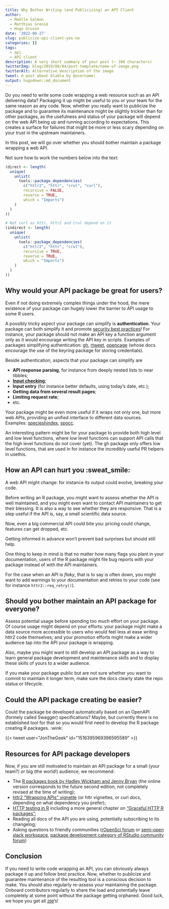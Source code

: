 ```yaml
---
title: Why Bother Writing (and Publicizing) an API Client
author:
  - Maëlle Salmon
  - Matthias Grenié
  - Hugo Gruson
date: '2022-06-27'
slug: publicize-api-client-yes-no
categories: []
tags:
  - api
  - API client
description: A very short summary of your post (~ 100 characters)
twitterImg: blog/2019/06/04/post-template/name-of-image.png
twitterAlt: Alternative description of the image
tweet: A post about blabla by @username!
output: hugodown::md_document
---
```


Do you need to write some code wrapping a web resource such as an API delivering data?
Packaging it up might be useful to you or your team for the same reason as any code.
Now, whether you really want to publicize the package and to guarantee its maintenance might be slightly trickier than for other packages, as the usefulness and status of your package will depend on the web API being up and running according to expectations.
This creates a surface for failures that might be more or less scary depending on your trust in the upstream maintainers.

In this post, we will go over whether you should bother maintain a package wrapping a web API.

Not sure how to work the numbers below into the text:

```r
(direct <- length(
  unique(
    unlist(
      tools::package_dependencies(
        c("httr2", "httr", "crul", "curl"), 
        recursive = FALSE,
        reverse = TRUE, 
        which = "Imports")
    )
  )
))

# Not curl as httr, httr2 and crul depend on it
(indirect <- length(
  unique(
    unlist(
      tools::package_dependencies(
        c("httr2", "httr", "crul"), 
        recursive = TRUE,
        reverse = TRUE, 
        which = "Imports")
    )
  )
))
```

## Why would your API package be great for users?

Even if not doing extremely complex things under the hood, the mere existence of your package can hugely lower the barrier to API usage to some R users.

A possibly tricky aspect your package can simplify is **authentication**.
Your package can both simplify it and promote [security best practices](https://devguide.ropensci.org/package-development-security-best-practices.html#pkgsecrets)!
For instance, your package should not make an API key a function argument only as it would encourage writing the API key in scripts.
Examples of packages simplifying authentication: [gh](https://gh.r-lib.org/), [rtweet](https://docs.ropensci.org/rtweet), [opencage](https://docs.ropensci.org/opencage) (whose docs encourage the use of the keyring package for storing credentials).

Beside authentication, aspects that your package can simplify are

* **API response parsing**, for instance from deeply nested lists to near tibbles;
* [**Input checking**](https://blog.r-hub.io/2022/03/10/input-checking/);
* **Input entry** (for instance better defaults, using today's date, etc.);
* **Getting data from several result pages**;
* **Limiting request rate**;
* etc.

Your package might be even more useful if it wraps not only one, but more web APIs, providing an unified interface to different data sources.
Examples: [specieshindex](https://jessicatytam.github.io/specieshindex/), [spocc](https://docs.ropensci.org/spocc/).

An interesting pattern might be for your package to provide both high level and low level functions, where low level functions can support API calls that the high level functions do not cover (yet).
The gh package only offers low level functions, that are used in for instance the incredibly useful PR helpers in usethis.

## How an API can hurt you :sweat_smile:

A web API might change: for instance its output could evolve, breaking your code.

Before writing an R package, you might want to assess whether the API is well maintained, and you might even want to contact API maintainers to get their blessing.
It is also a way to see whether they are responsive.
That is a step useful if the API is, say, a small scientific data source.

Now, even a big commercial API could bite you: pricing could change, features can get dropped, etc.

Getting informed in advance won't prevent bad surprises but should still help.

One thing to keep in mind is that no matter how many flags you plant in your documentation, users of the R package might file bug reports with your package instead of with the API maintainers.

For the case when an API is _flaky_, that is to say is often down, you might want to add warnings to your documentation and retries to your code (see for instance `httr2::req_retry()`).

## Should you bother maintain an API package for everyone?

Assess potential usage before spending too much effort on your package.
Of course usage might depend on your efforts: your package might make a data source more accessible to users who would feel less at ease writing httr2 code themselves; and your promotion efforts might make a wider audience tap into the API your package is wrapping.

Also, maybe you might want to still develop an API package as a way to learn general package development and maintenance skills and to display these skills of yours to a wider audience.

If you make your package public but are not sure whether you want to commit to maintain it longer term, make sure the docs clearly state the repo status or lifecycle.

## Could the API package creating be easier?

Could the package be developed automatically based on an OpenAPI (formely called Swagger) specifications?
Maybe, but currently there is no established tool for that so you would first need to develop the R package creating R packages. :wink:

```{=html}
{{< tweet user="JonTheGeek" id="1516395969398595589" >}}
```

## Resources for API package developers

Now, if you are still motivated to maintain an API package for a small (your team?) or big (the world!) audience, we recommend:

- The [R packages book by Hadley Wickham and Jenny Bryan](https://r-pkgs.org/) (the online version corresponds to the future second edition, not completely revised at the time of writing);
- [httr2 "Wrapping APIs" vignette](https://httr2.r-lib.org/articles/wrapping-apis.html) (or httr vignettes, or curl docs, depending on what dependency you prefer);
- [HTTP testing in R](https://books.ropensci.org/http-testing/) including a more general chapter on ["Graceful HTTP R packages"](https://books.ropensci.org/http-testing/graceful.html);
- Reading all docs of the API you are using, potentially subscribing to its changelog;
- Asking questions to friendly communities ([rOpenSci forum](http://discuss.ropensci.org/) or [semi-open slack workspace](https://contributing.ropensci.org/resources.html?q=slack#channels), [package development category of RStudio community forum](https://community.rstudio.com/c/package-development/11))

## Conclusion

If you need to write code wrapping an API, you can obviously always package it up and follow best practice.
Now, whether to publicize and guarantee maintenance of the resulting tool is a conscious decision to make.
You should also regularly re-assess your maintaining the package.
Onboard contributors regularly to share the load and potentially leave completely at some point without the package getting orphaned.
Good luck, we hope you get all [`200`](https://http.cat/200)'s!